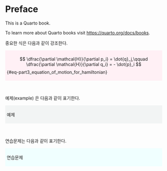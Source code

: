 # Preface {.unnumbered}

This is a Quarto book.

To learn more about Quarto books visit <https://quarto.org/docs/books>.


중요한 식은 다음과 같이 강조한다.


<div class="border" style="background-color:#FFF0F5 ;padding:5px;">
$$
\dfrac{\partial \mathcal{H}}{\partial p_i} = \dot{q}_j,\qquad \dfrac{\partial \mathcal{H}}{\partial q_i} = - \dot{p}_i
$$ {#eq-part3_equation_of_motion_for_hamiltonian}

</div>

</br>

예제(example) 은 다음과 같이 표기한다.

<div class="border" style="background-color:#F2F4F4  ;padding:5px;">

::: {#exm-example}

예제 
:::

</div>

</br>

연습문제는 다음과 같이 표기한다.

<div class="border" style="background-color:#F0FFFF  ;padding:5px;">

::: {#exr-example}

연습문제

:::

</div>

</br>